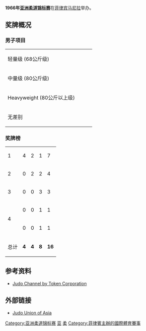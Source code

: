 '''1966年[[亚洲柔道锦标赛|亚洲柔道锦标赛]]'''在[[菲律宾|菲律宾]][[马尼拉|马尼拉]]举办。 
==奖牌概况==
===男子项目===
{| {{MedalistTable|type=Event}}
|-
|rowspan=2|轻量级 (68公斤级)<br/>{{DetailsLink|1966 Asian Judo Championships - Men's 68 kg}}
|rowspan=2|{{flagathlete|[[山崎祐次郎|山崎祐次郎]]|JPN}}
|rowspan=2|{{flagathlete|[[安钟焕|安钟焕]]|KOR}}
|{{flagathlete|Chang|CHN}}
|-
|{{flagathlete|Chang|CHN}}
|-
|rowspan=2|中量级 (80公斤级)<br/>{{DetailsLink|1966 Asian Judo Championships - Men's 80 kg}}
|rowspan=2|{{flagathlete|[[关根忍|关根忍]]|JPN}}
|rowspan=2|{{flagathlete|[[尹福均|尹福均]]|KOR}}
|{{flagathlete|[[Henry_Ruth|Henry Ruth]]|MAS}}
|-
|{{flagathlete|Chang|CHN}}
|-
|rowspan=2|Heavyweight (80公斤以上级)<br/>{{DetailsLink|1966 Asian Judo Championships - Men's +80 kg}}
|rowspan=2|{{flagathlete|[[前岛延行|前岛延行]]|JPN}}
|rowspan=2|{{flagathlete|[[佐藤治|佐藤治]]|JPN}}
|{{flagathlete|[[申锡基|申锡基]]|KOR}}
|-
|{{flagathlete|[[Paulus_Prananto|Paulus Prananto]]|INA}}
|-
|rowspan=2|无差别<br/>{{DetailsLink|1966 Asian Judo Championships - Men's open category}}
|rowspan=2|{{flagathlete|[[前岛延行|前岛延行]]|JPN}}
|rowspan=2|{{flagathlete|[[佐藤治|佐藤治]]|JPN}}
|{{flagathlete|[[关根忍|关根忍]]|JPN}}
|-
|{{flagathlete|[[尹福均|尹福均]]|KOR}}
|}

===奖牌榜 ===
{| {{RankedMedalTable}}
|-
| 1 ||align="left"| {{flagcountry|JPN}} || 4 || 2 || 1 || 7
|-
| 2 ||align="left"| {{flagcountry|KOR}} || 0 || 2 || 2 || 4
|-
| 3 ||align="left"| {{flagcountry|CHN}} || 0 || 0 || 3 || 3
|-
|rowspan=2 | 4 ||align="left"| {{flagcountry|MAS}} || 0 || 0 || 1 || 1
|-
|align="left"| {{flagcountry|INA}} || 0 || 0 || 1 || 1
|-
! colspan="2"| 总计 
| '''4''' || '''4''' || '''8''' || '''16'''
|}

==参考资料==
*[http://www.judo-ch.jp/result/asia/men1990.shtml Judo Channel by Token Corporation]{{Wayback|url=http://www.judo-ch.jp/result/asia/men1990.shtml |date=20200807212702 }}

==外部链接==
*[http://www.juaonline.org/index.asp Judo Union of Asia]{{Wayback|url=http://www.juaonline.org/index.asp |date=20201013180151 }}

{{AC Judo}}

[[Category:亚洲柔道锦标赛|Category:亚洲柔道锦标赛]]
[[Category:1966年柔道|亚]]
[[Category:1966年菲律宾体育|柔]]
[[Category:菲律賓主辦的國際體育賽事|Category:菲律賓主辦的國際體育賽事]]